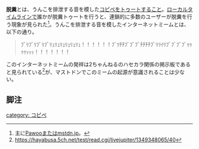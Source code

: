 {{Infobox word
|Name = {{Ruby|脱糞|だっぷん}}
|Hinshi = 動詞
|Hatsu = 不明
}}'''脱糞'''とは、うんこを排泄する音を模した[[コピペ]]をトゥートすること。[[ローカルタイムライン]]で誰かが脱糞トゥートを行うと、連鎖的に多数のユーザーが脱糞を行う現象が見られた<ref>主に[[Pawoo]]または[[mstdn.jp]]。</ref>。うんこを排泄する音を模したインターネットミームとは、以下の通り。

<blockquote>ﾌﾞﾘﾌﾞﾘﾌﾞﾘﾌﾞﾘｭﾘｭﾘｭﾘｭﾘｭﾘｭ！！！！！！ﾌﾞﾂﾁﾁﾌﾞﾌﾞﾌﾞﾁﾁﾁﾁﾌﾞﾘﾘｲﾘﾌﾞﾌﾞﾌﾞﾌﾞｩｩｩｩｯｯｯ！！！！！！！ </blockquote>

このインターネットミームの発祥は2ちゃんねるのハセカラ関係の掲示板であると見られている<ref>https://hayabusa.5ch.net/test/read.cgi/livejupiter/1349348065/40</ref>が、マストドンでこのミームの起源が意識されることは少ない。

==脚注==
<references />

[[category: コピペ]]
{{DEFAULTSORT:たつふん}}